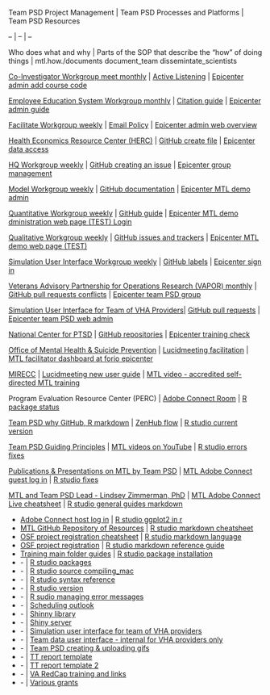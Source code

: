 Team PSD Project Management | Team PSD Processes and Platforms | Team PSD Resources















-- | -- | --















Who does what and why | Parts of the SOP that describe the "how" of doing things | mtl.how./documents document_team dissemintate_scientists















[Co-Investigator Workgroup meet monthly](http://mtl.how/team) | [Active Listening](https://raw.githubusercontent.com/lzim/teampsd/tree/master/resources/listening) | [Epicenter admin add course code](https://raw.githubusercontent.com/lzim/teampsd/master/resources/training_guides/mtl_how_demo/course_code.md)















[Employee Education System Workgroup monthly](http://mtl.how/team) | [Citation guide](https://raw.githubusercontent.com/lzim/teampsd/master/resources/citation/citation.pdf) | [Epicenter admin guide](https://raw.githubusercontent.com/lzim/teampsd/tree/master/resources/training_guides/mtl_how_facilitate/mtl_demo_admin)















[Facilitate Workgroup weekly](http://mtl.how/team) | [Email Policy](https://raw.githubusercontent.com/lzim/teampsd/master/resources/training_guides/teampsd_emails.md) | [Epicenter admin web overview](https://raw.githubusercontent.com/lzim/teampsd/master/resources/training_guides/mtl_how_facilitate/epicenter_admin/admin_web_page_overview.md)















[Health Economics Resource Center (HERC)](https://www.research.va.gov/) | [GitHub create file](https://raw.githubusercontent.com/lzim/teampsd/master/resources/training_guides/github/new_file.md) | [Epicenter data access](https://raw.githubusercontent.com/lzim/teampsd/master/resources/cheatsheets/mtl_how_data_cheatsheet.pdf)















[HQ Workgroup weekly](http://mtl.how/team) | [GitHub creating an issue](https://help.github.com/en/github/managing-your-work-on-github/creating-an-issue) | [Epicenter group management](https://raw.githubusercontent.com/lzim/teampsd/master/resources/training_guides/mtl_how_facilitate/mtl_demo_admin/mtl_demo_webmaster.md)















[Model Workgroup weekly](http://mtl.how/team) | [GitHub documentation](https://raw.githubusercontent.com/lzim/teampsd/master/resources/maps/documentation_map.pdf) | [Epicenter MTL demo admin](https://raw.githubusercontent.com/lzim/teampsd/master/resources/training_guides/mtl_how_facilitate/mtl_demo_admin/mtl_demo_webmaster.md)















[Quantitative Workgroup weekly](http://mtl.how/team) | [GitHub guide](https://raw.githubusercontent.com/lzim/teampsd/master/resources/training_guides/github/github_guide.md) | [Epicenter MTL demo dministration web page (TEST) Login](https://forio.com/app/va/va-psd-test-demo/login.html)















[Qualitative Workgroup weekly](http://mtl.how/team) | [GitHub issues and trackers](https://raw.githubusercontent.com/lzim/teampsd/master/resources/training_guides/github/issues_and_trackers_management.md) | [Epicenter MTL demo web page (TEST)](https://forio.com/app/va/va-psd-test-demo/mtl_demo.html)















[Simulation User Interface Workgroup weekly](http://mtl.how/team) | [GitHub labels](https://raw.githubusercontent.com/lzim/teampsd/master/resources/training_guides/github/labels_management.md) | [Epicenter sign in](https://forio.com/epicenter/sign-in)















[Veterans Advisory Partnership for Operations Research (VAPOR) monthly](http://mtl.how/team) | [GitHub pull requests conflicts](https://raw.githubusercontent.com/lzim/teampsd/master/resources/training_guides/github/pull_requests_with_conflicts.md) | [Epicenter team PSD group](https://raw.githubusercontent.com/lzim/teampsd/master/resources/training_guides/mtl_how_facilitate/epicenter_admin/group_management.md)















[Simulation User Interface for Team of VHA Providers](mtl.how/sim)| [GitHub pull requests](https://raw.githubusercontent.com/lzim/teampsd/master/resources/training_guides/github/pull_requests_and_branches_management.md) | [Epicenter team PSD web admin](https://raw.githubusercontent.com/lzim/teampsd/master/resources/training_guides/mtl_how_facilitate/mtl_demo_admin/Team_PSD_Webmaster.md)















[National Center for PTSD](https://www.ptsd.va.gov/) | [GitHub repositories](https://raw.githubusercontent.com/lzim/teampsd/master/resources/training_guides/github/repositories.md) | [Epicenter training check](https://raw.githubusercontent.com/lzim/teampsd/master/resources/training_guides/mtl_how_facilitate/teampsd_admin/training_outline.md)















[Office of Mental Health & Suicide Prevention](https://www.mentalhealth.va.gov/) | [Lucidmeeting facilitation](https://raw.githubusercontent.com/lzim/teampsd/master/resources/training_guides/mtl_how_lucid/meeting_facilitation.md) | [MTL facilitator dashboard at forio epicenter](mtl.how/facilitate)















[MIRECC](https://www.mirecc.va.gov/) | [Lucidmeeting new user guide](https://www.lucidmeetings.com/sites/default/files/new-user-guide.pdf) | [MTL video - accredited self-directed MTL training](mtl.how/tms)















Program Evaluation Resource Center (PERC) | [ Adobe Connect Room](https://va-eerc-ees.adobeconnect.com/team_psd/) | [R package status](https://raw.githubusercontent.com/lzim/teampsd/master/resources/r/packages/Rpackage_status.R)















[Team PSD why GitHub, R markdown](https://raw.githubusercontent.com/lzim/teampsd/master/mtl_facilitate_workgroup/mtl_menu/README.md) | [ZenHub flow](https://raw.githubusercontent.com/lzim/teampsd/master/resources/maps/zenhub_flow.pdf) | [R studio current version](https://raw.githubusercontent.com/lzim/teampsd/master/resources/r/README.md)















[Team PSD Guiding Principles](https://raw.githubusercontent.com/lzim/teampsd/master/resources/training_guides/teampsd_guiding_principles.md) | [MTL videos on YouTube](https://www.youtube.com/user/LZPhD) | [R studio errors fixes](https://raw.githubusercontent.com/lzim/teampsd/tree/master/resources/r/errors_fixes)















[Publications & Presentations on MTL by Team PSD](mtl.how/refs) | [MTL Adobe Connect guest log in](https://raw.githubusercontent.com/lzim/teampsd/master/resources/training_guides/mtl_how_live/guest_login.md) | [R studio fixes](https://raw.githubusercontent.com/lzim/teampsd/master/resources/r/errors_fixes/rqda_gui.md)















[MTL and Team PSD Lead - Lindsey Zimmerman, PhD](mtl.how/lz) | [MTL Adobe Connect Live cheatsheet](https://raw.githubusercontent.com/lzim/teampsd/master/resources/cheatsheets/mtl_how_live_cheatsheet.pdf) | [R studio general guides markdown](https://rmarkdown.rstudio.com/)















- | [Adobe Connect host log in](https://raw.githubusercontent.com/lzim/teampsd/master/resources/training_guides/mtl_how_live/host_login.md) | [R studio ggplot2 in r](https://raw.githubusercontent.com/lzim/teampsd/tree/master/resources/r/ggplot2)















- | [MTL GitHub Repository of Resources](mtl.how/github) | [R studio markdown cheatsheet](https://raw.githubusercontent.com/lzim/teampsd/master/resources/r/rmarkdown_guides/rmarkdown-cheatsheet-2.0.pdf)















- | [OSF project registration cheatsheet](https://raw.githubusercontent.com/lzim/teampsd/master/resources/cheatsheets/mtl_how_osf_cheatsheet.pdf) | [R studio markdown language](https://raw.githubusercontent.com/lzim/teampsd/master/resources/training_guides/r/markdown.md)















- | [OSF project registration](https://raw.githubusercontent.com/lzim/teampsd/master/resources/training_guides/mtl_how_osf/osf_project_registration.md) | [R studio markdown reference guide](https://raw.githubusercontent.com/lzim/teampsd/master/resources/r/rmarkdown_guides/rmarkdown-reference.pdf)















- | [Training main folder guides](https://raw.githubusercontent.com/lzim/teampsd/tree/master/resources/training_guides) | [R studio package installation](https://raw.githubusercontent.com/lzim/teampsd/tree/master/resources/r/packages)















- | - | [R studio packages](https://raw.githubusercontent.com/lzim/teampsd/tree/master/resources/r/packages)















- | - | [R studio source compiling_mac](https://raw.githubusercontent.com/lzim/teampsd/master/resources/r/errors_fixes/source%20compiling_mac.md)















- | - | [R studio syntax reference](https://raw.githubusercontent.com/lzim/teampsd/master/resources/r/rmarkdown_guides/rmarkdown-reference.pdf)















- | - | [R studio version](https://raw.githubusercontent.com/lzim/teampsd/master/resources/r/README.md)















- | - | [R sudio managing error messages](https://raw.githubusercontent.com/lzim/teampsd/tree/master/resources/r/errors_fixes)















- | - | [Scheduling outlook](https://raw.githubusercontent.com/lzim/teampsd/master/resources/training_guides/emails_outlook/scheduling_outlook.md)















- | - | [Shinny library](https://raw.githubusercontent.com/lzim/teampsd/master/mtl_facilitate_workgroup/mtl_menu/ui.R)















- | - | [Shiny server](https://raw.githubusercontent.com/lzim/teampsd/master/mtl_facilitate_workgroup/mtl_menu/server.R)















- | - | [Simulation user interface for team of VHA providers](mtl.how/sim)















- | - | [Team data user interface - internal for VHA providers only](mtl.how/data)















- | - | [Team PSD creating & uploading gifs](https://raw.githubusercontent.com/lzim/teampsd/tree/master/resources/training_guides/gifs)















- | - | [TT report template](https://raw.githubusercontent.com/lzim/teampsd/master/resources/training_guides/emails_outlook/tt_teampsd.md)

- | - | [TT report template 2](https://raw.githubusercontent.com/lzim/teampsd/master/resources/training_guides/emails_outlook/tt_teampsd.md)
















- | - | [VA RedCap training and links](https://raw.githubusercontent.com/lzim/teampsd/master/resources/training_guides/redcap/va_redcap.md)















- | - | [Various grants](https://raw.githubusercontent.com/lzim/teampsd/tree/master/mtl_facilitate_workgroup/evaluation)







































































































































































